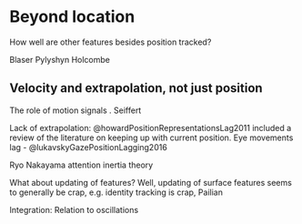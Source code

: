 # Beyond location {#beyondLocation} 


How well are other features besides position tracked?

Blaser Pylyshyn Holcombe

## Velocity and extrapolation, not just position

The role of motion signals . Seiffert

Lack of extrapolation:
@howardPositionRepresentationsLag2011 included a review of the literature on keeping up with current position.  Eye movements lag -  @lukavskyGazePositionLagging2016

Ryo Nakayama attention inertia theory

What about updating of features? Well, updating of surface features seems to generally be crap, e.g. identity tracking is crap, Pailian

Integration: 
Relation to oscillations


